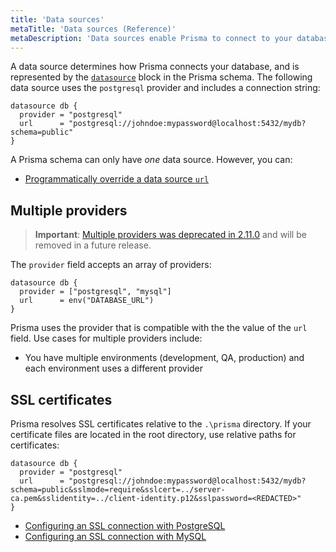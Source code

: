 ```yaml
---
title: 'Data sources'
metaTitle: 'Data sources (Reference)'
metaDescription: 'Data sources enable Prisma to connect to your database. This page explains how to configure data sources in your Prisma schema.'
---
```


<TopBlock>

A data source determines how Prisma connects your database, and is represented by the [`datasource`](../../../reference/api-reference/prisma-schema-reference#datasource) <span class="api"></span> block in the Prisma schema. The following data source uses the `postgresql` provider and includes a connection string:

```prisma
datasource db {
  provider = "postgresql"
  url      = "postgresql://johndoe:mypassword@localhost:5432/mydb?schema=public"
}
```

A Prisma schema can only have *one* data source. However, you can:

* [Programmatically override a data source `url`](../prisma-client/constructor#datasources)

</TopBlock>

## Multiple providers

> **Important**: [Multiple providers was deprecated in 2.11.0](https://github.com/prisma/prisma/issues/3834) and will be removed in a future release.
  
The `provider` field accepts an array of providers:

```prisma
datasource db {
  provider = ["postgresql", "mysql"]
  url      = env("DATABASE_URL")
}
```
 
Prisma uses the provider that is compatible with the the value of the `url` field. Use cases for multiple providers include:

* You have multiple environments (development, QA, production) and each environment uses a different provider

## SSL certificates

Prisma resolves SSL certificates relative to the `.\prisma` directory. If your certificate files are located in the root directory, use relative paths for certificates:

```prisma file=schema.prisma
datasource db {
  provider = "postgresql"
  url      = "postgresql://johndoe:mypassword@localhost:5432/mydb?schema=public&sslmode=require&sslcert=../server-ca.pem&sslidentity=../client-identity.p12&sslpassword=<REDACTED>"
}
```

* [Configuring an SSL connection with PostgreSQL](../../database-connectors/postgresql#configuring-an-ssl-connection)
* [Configuring an SSL connection with MySQL](../../database-connectors/mysql#configuring-an-ssl-connection)
